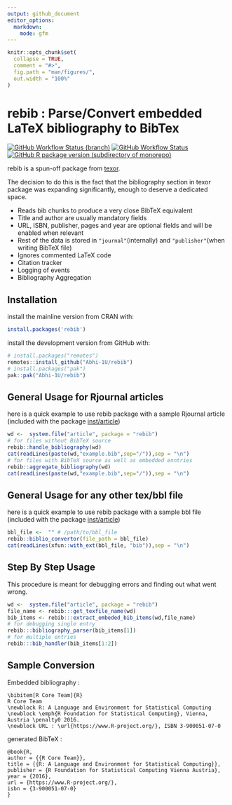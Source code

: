 ```yaml
---
output: github_document
editor_options:
  markdown:
    mode: gfm
---
```


<!-- README.md is generated from README.Rmd. Please edit that file -->

```r
knitr::opts_chunk$set(
  collapse = TRUE,
  comment = "#>",
  fig.path = "man/figures/",
  out.width = "100%"
)
```

# rebib : Parse/Convert embedded LaTeX bibliography to BibTex

<!-- badges: start -->

[![GitHub Workflow Status (branch)](https://img.shields.io/github/actions/workflow/status/Abhi-1U/rebib/pkg_down.yaml?branch=master&label=pkgdown&style=for-the-badge)](https://github.com/Abhi-1U/rebib/actions/workflows/pkg_down.yaml)
[![GitHub Workflow Status](https://img.shields.io/github/actions/workflow/status/Abhi-1U/rebib/cmdcheck.yaml?branch=master&label=R-CMD-CHECK&style=for-the-badge)](https://github.com/Abhi-1U/rebib/actions/workflows/cmdcheck.yaml)
[![GitHub R package version (subdirectory of monorepo)](https://img.shields.io/github/r-package/v/Abhi-1U/rebib?filename=DESCRIPTION&label=rebib&style=for-the-badge)](https://github.com/Abhi-1U/rebib/blob/master/DESCRIPTION)
<!-- badges: end -->


rebib is a spun-off package from [texor](https://github.com/Abhi-1U/texor).

The decision to do this is the fact that the bibliography section 
in texor package was expanding significantly, enough to deserve a dedicated space.

-   Reads bib chunks to produce a very close BibTeX equivalent
-   Title and author are usually mandatory fields
-   URL, ISBN, publisher, pages and year are optional fields and will be enabled when relevant
-   Rest of the data is stored in `"journal"`(internally) and `"publisher"`(when writing BibTeX file)
-   Ignores commented LaTeX code 
-   Citation tracker
-   Logging of events
-   Bibliography Aggregation

## Installation

install the mainline version from CRAN with:
```r
install.packages('rebib')
```

install the development version from GitHub with:

``` r
# install.packages("remotes")
remotes::install_github("Abhi-1U/rebib")
# install.packages("pak")
pak::pak("Abhi-1U/rebib")
```

## General Usage for Rjournal articles
 here is a quick example to use rebib package with a sample Rjournal article
(included with the package [inst/article](https://github.com/Abhi-1U/rebib/tree/master/inst/article))
``` r
wd <-  system.file("article", package = "rebib")
# for files without BibTeX source
rebib::handle_bibliography(wd)
cat(readLines(paste(wd,"example.bib",sep="/")),sep = "\n")
# for files with BibTeX source as well as embedded enntries
rebib::aggregate_bibliography(wd)
cat(readLines(paste(wd,"example.bib",sep="/")),sep = "\n")
```

## General Usage for any other tex/bbl file
 here is a quick example to use rebib package with a sample bbl file
(included with the package [inst/article](https://github.com/Abhi-1U/rebib/tree/master/inst/article))
``` r
bbl_file <-  "" # /path/to/bbl_file
rebib::biblio_convertor(file_path = bbl_file)
cat(readLines(xfun::with_ext(bbl_file, "bib")),sep = "\n")
```


## Step By Step Usage
 This procedure is meant for debugging errors and finding out what went wrong.
``` r
wd <-  system.file("article", package = "rebib")
file_name <- rebib:::get_texfile_name(wd)
bib_items <- rebib:::extract_embeded_bib_items(wd,file_name)
# for debugging single entry
rebib:::bibliography_parser(bib_items[1])
# for multiple entries
rebib:::bib_handler(bib_items[1:2])
```



## Sample Conversion 

Embedded bibliography :
```
\bibitem[R Core Team]{R}
R Core Team
\newblock R: A Language and Environment for Statistical Computing
\newblock \emph{R Foundation for Statistical Computing}, Vienna, Austria \penalty0 2016.
\newblock URL : \url{https://www.R-project.org/}, ISBN 3-900051-07-0

```
generated BibTeX :
```
@book{R,
author = {{R Core Team}},
title = {{R: A Language and Environment for Statistical Computing}},
publisher = {R Foundation for Statistical Computing Vienna Austria},
year = {2016},
url = {https://www.R-project.org/},
isbn = {3-900051-07-0}
}
```
